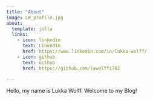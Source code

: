 ```yaml
---
title: "About"
image: LW_profile.jpg
about:
  template: jolla
  links:
    - icon: linkedin
      text: LinkedIn
      href: https://www.linkedin.com/in/lukka-wolff/
    - icon: github
      text: Github
      href: https://github.com/lawolff1702

---
```


Hello, my name is Lukka Wolff. Welcome to my Blog!
